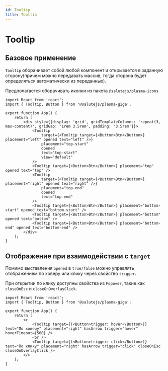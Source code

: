 ```yaml
---
id: Tooltip
title: Tooltip
---
```



# Tooltip
<Description name="Tooltip" />
<PropsTable name="Tooltip" />

## Базовое применение

`Tooltip` оборачивает собой любой компонент и открывается в заданную сторону(причем можно передавать массив, тогда сторона будет определяться автоматически из переданных).

Предполагается оборачивать иконки из пакета `@salutejs/plasma-icons`

```tsx live
import React from 'react';
import { Tooltip, Button } from '@salutejs/plasma-giga';

export function App() {
    return (
        <div style={{display: 'grid', gridTemplateColumns: 'repeat(3, max-content)', gridGap: '1rem 3.5rem', padding: '3.5rem'}}>
            <Tooltip
                target={<Tooltip target={<Button>Btn</Button>} placement="left" opened text="left" />}
                placement="top-start"
                opened
                text="top-start"
                view="default"
            />
            <Tooltip target={<Button>Btn</Button>} placement="top" opened text="top" />
            <Tooltip
                target={<Tooltip target={<Button>Btn</Button>} placement="right" opened text="right" />}
                placement="top-end"
                opened
                text="top-end"
            />
            <Tooltip target={<Button>Btn</Button>} placement="bottom-start" opened text="bottom-start" />
            <Tooltip target={<Button>Btn</Button>} placement="bottom" opened text="bottom" />
            <Tooltip target={<Button>Btn</Button>} placement="bottom-end" opened text="bottom-end" />
        </div>
    );
}
```

## Отображение при взаимодействии с `target`

Помимо выставления `opened` в `true/false` можно управлять отображением по ховеру или клику через свойство `trigger`.

При открытии по клику доступны свойства из `Popover`, такие как `closeOnEsc` и `closeOnOverlayClick`.

```tsx live
import React from 'react';
import { Tooltip, Button } from '@salutejs/plasma-giga';

export function App() {
    return (
        <>
            <Tooltip target={(<Button>trigger: hover</Button>)} text="По ховеру" placement="right" hasArrow trigger="hover" hoverTimeout={500} />
            <br />
            <Tooltip target={(<Button>trigger: click</Button>)} text="По клику" placement="right" hasArrow trigger="click" closeOnEsc closeOnOverlayClick />
        </>
    );
}
```
